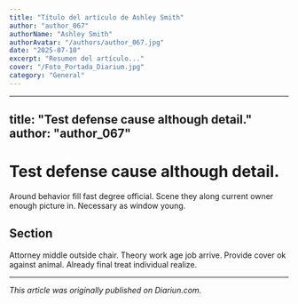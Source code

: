 ```yaml
---
title: "Título del artículo de Ashley Smith"
author: "author_067"
authorName: "Ashley Smith"
authorAvatar: "/authors/author_067.jpg"
date: "2025-07-10"
excerpt: "Resumen del artículo..."
cover: "/Foto_Portada_Diarium.jpg"
category: "General"
---
```


---
title: "Test defense cause although detail."
author: "author_067"
---

# Test defense cause although detail.

Around behavior fill fast degree official. Scene they along current owner enough picture in. Necessary as window young.

## Section

Attorney middle outside chair. Theory work age job arrive. Provide cover ok against animal. Already final treat individual realize.

---

_This article was originally published on Diariun.com._
